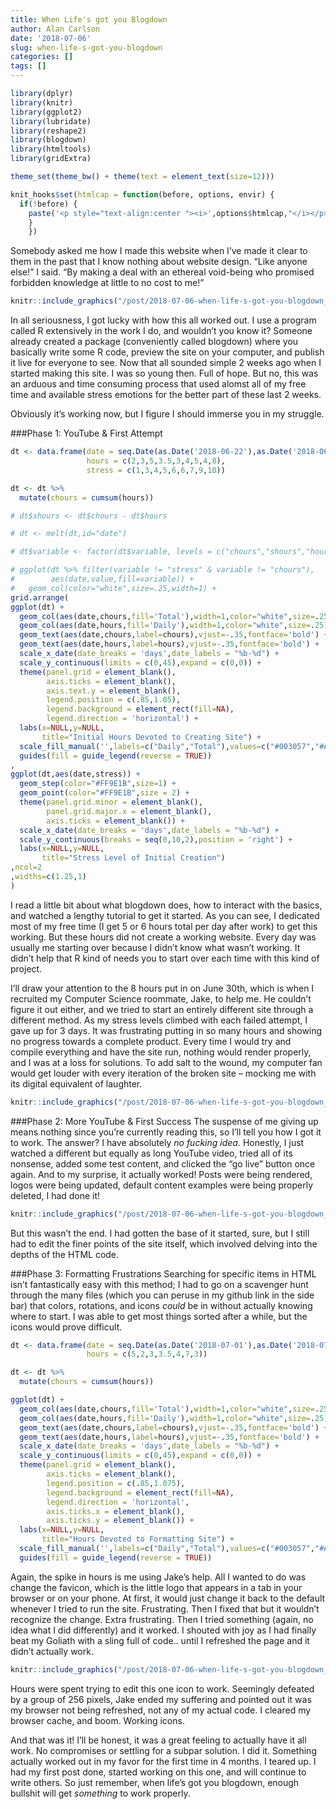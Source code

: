 ```yaml
---
title: When Life's got you Blogdown
author: Alan Carlson
date: '2018-07-06'
slug: when-life-s-got-you-blogdown
categories: []
tags: []
---
```


```r
library(dplyr)
library(knitr)
library(ggplot2)
library(lubridate)
library(reshape2)
library(blogdown)
library(htmltools)
library(gridExtra)

theme_set(theme_bw() + theme(text = element_text(size=12)))

knit_hooks$set(htmlcap = function(before, options, envir) {
  if(!before) {
    paste('<p style="text-align:center "><i>',options$htmlcap,"</i></p>",sep="")
    }
    })
```

Somebody asked me how I made this website when I've made it clear to them in the past that I know nothing about website design. "Like anyone else!" I said. "By making a deal with an ethereal void-being who promised forbidden knowledge at little to no cost to me!"

```r
knitr::include_graphics("/post/2018-07-06-when-life-s-got-you-blogdown_files/portal.png")
```

In all seriousness, I got lucky with how this all worked out. I use a program called R extensively in the work I do, and wouldn't you know it? Someone already created a package (conveniently called blogdown) where you basically write some R code, preview the site on your computer, and publish it live for everyone to see. Now that all sounded simple 2 weeks ago when I started making this site. I was so young then. Full of hope. But no, this was an arduous and time consuming process that used alomst all of my free time and available stress emotions for the better part of these last 2 weeks. 

Obviously it's working now, but I figure I should immerse you in my struggle.

###Phase 1: YouTube & First Attempt
```r

dt <- data.frame(date = seq.Date(as.Date('2018-06-22'),as.Date('2018-06-30'),'days'),
                 hours = c(2,3,5,3.5,3,4,5,4,8),
                 stress = c(1,3,4,5,6,6,7,9,10))

dt <- dt %>%
  mutate(chours = cumsum(hours))

# dt$shours <- dt$chours - dt$hours

# dt <- melt(dt,id="date")

# dt$variable <- factor(dt$variable, levels = c("chours","shours","hours","stress"))

# ggplot(dt %>% filter(variable != "stress" & variable != "chours"),
#        aes(date,value,fill=variable)) +
#   geom_col(color="white",size=.25,width=1) +
grid.arrange(
ggplot(dt) +
  geom_col(aes(date,chours,fill='Total'),width=1,color="white",size=.25) +
  geom_col(aes(date,hours,fill='Daily'),width=1,color="white",size=.25) +
  geom_text(aes(date,chours,label=chours),vjust=-.35,fontface='bold') +
  geom_text(aes(date,hours,label=hours),vjust=-.35,fontface='bold') +
  scale_x_date(date_breaks = 'days',date_labels = "%b-%d") +
  scale_y_continuous(limits = c(0,45),expand = c(0,0)) +
  theme(panel.grid = element_blank(),
        axis.ticks = element_blank(),
        axis.text.y = element_blank(),
        legend.position = c(.85,1.05),
        legend.background = element_rect(fill=NA),
        legend.direction = 'horizontal') +
  labs(x=NULL,y=NULL,
       title="Initial Hours Devoted to Creating Site") +
  scale_fill_manual('',labels=c("Daily","Total"),values=c("#003057","#A9A9A9")) +
  guides(fill = guide_legend(reverse = TRUE))
,
ggplot(dt,aes(date,stress)) +
  geom_step(color="#FF9E1B",size=1) +
  geom_point(color="#FF9E1B",size = 2) +
  theme(panel.grid.minor = element_blank(),
        panel.grid.major.x = element_blank(),
        axis.ticks = element_blank()) +
  scale_x_date(date_breaks = 'days',date_labels = "%b-%d") +
  scale_y_continuous(breaks = seq(0,10,2),position = 'right') +
  labs(x=NULL,y=NULL,
       title="Stress Level of Initial Creation")
,ncol=2
,widths=c(1.25,1)
)
```

I read a little bit about what blogdown does, how to interact with the basics, and watched a lengthy tutorial to get it started. As you can see, I dedicated most of my free time (I get 5 or 6 hours total per day after work) to get this working. But these hours did not create a working website. Every day was usually me starting over because I didn't know what wasn't working. It didn't help that R kind of needs you to start over each time with this kind of project.

I'll draw your attention to the 8 hours put in on June 30th, which is when I recruited my Computer Science roommate, Jake, to help me. He couldn't figure it out either, and we tried to start an entirely different site through a different method. As my stress levels climbed with each failed attempt, I gave up for 3 days. It was frustrating putting in so many hours and showing no progress towards a complete product. Every time I would try and compile everything and have the site run, nothing would render properly, and I was at a loss for solutions. To add salt to the wound, my computer fan would get louder with every iteration of the broken site -- mocking me with its digital equivalent of laughter.

```r
knitr::include_graphics("/post/2018-07-06-when-life-s-got-you-blogdown_files/computer.jpeg")
```

###Phase 2: More YouTube & First Success
The suspense of me giving up means nothing since you're currently reading this, so I'll tell you how I got it to work. The answer? I have absolutely *no fucking idea.* Honestly, I just watched a different but equally as long YouTube video, tried all of its nonsense, added some test content, and clicked the "go live" button once again. And to my surprise, it actually worked! Posts were being rendered, logos were being updated, default content examples were being properly deleted, I had done it!

```r
knitr::include_graphics("/post/2018-07-06-when-life-s-got-you-blogdown_files/computer.jpeg")
```

But this wasn't the end. I had gotten the base of it started, sure, but I still had to edit the finer points of the site itself, which involved delving into the depths of the HTML code.

###Phase 3: Formatting Frustrations
Searching for specific items in HTML isn't fantastically easy with this method; I had to go on a scavenger hunt through the many files (which you can peruse in my github link in the side bar) that colors, rotations, and icons *could* be in without actually knowing where to start. I was able to get most things sorted after a while, but the icons would prove difficult.

```r

dt <- data.frame(date = seq.Date(as.Date('2018-07-01'),as.Date('2018-07-07'),'days'),
                 hours = c(5,2,3,3.5,4,7,3))

dt <- dt %>%
  mutate(chours = cumsum(hours))

ggplot(dt) +
  geom_col(aes(date,chours,fill='Total'),width=1,color="white",size=.25) +
  geom_col(aes(date,hours,fill='Daily'),width=1,color="white",size=.25) +
  geom_text(aes(date,chours,label=chours),vjust=-.35,fontface='bold') +
  geom_text(aes(date,hours,label=hours),vjust=-.35,fontface='bold') +
  scale_x_date(date_breaks = 'days',date_labels = "%b-%d") +
  scale_y_continuous(limits = c(0,45),expand = c(0,0)) +
  theme(panel.grid = element_blank(),
        axis.ticks = element_blank(),
        legend.position = c(.85,1.075),
        legend.background = element_rect(fill=NA),
        legend.direction = 'horizontal',
        axis.ticks.x = element_blank(),
        axis.ticks.y = element_blank()) +
  labs(x=NULL,y=NULL,
       title="Hours Devoted to Formatting Site") +
  scale_fill_manual('',labels=c("Daily","Total"),values=c("#003057","#A9A9A9")) +
  guides(fill = guide_legend(reverse = TRUE))
```

Again, the spike in hours is me using Jake's help. All I wanted to do was change the favicon, which is the little logo that appears in a tab in your browser or on your phone. At first, it would just change it back to the default whenever I tried to run the site. Frustrating. Then I fixed that but it wouldn't recognize the change. Extra frustrating. Then I tried something (again, no idea what I did differently) and it worked. I shouted with joy as I had finally beat my Goliath with a sling full of code.. until I refreshed the page and it didn't actually work.

```r
knitr::include_graphics("/post/2018-07-06-when-life-s-got-you-blogdown_files/chess.jpeg")
```

Hours were spent trying to edit this one icon to work. Seemingly defeated by a group of 256 pixels, Jake ended my suffering and pointed out it was my browser not being refreshed, not any of my actual code. I cleared my browser cache, and boom. Working icons.

And that was it! I'll be honest, it was a great feeling to actually have it all work. No compromises or settling for a subpar solution. I did it. Something actually worked out in my favor for the first time in 4 months. I teared up. I had my first post done, started working on this one, and will continue to write others. So just remember, when life's got you blogdown, enough bullshit will get *something* to work properly.